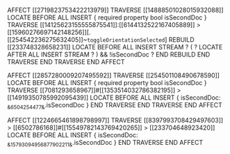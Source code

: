 AFFECT [[2719823753422213979]]
    TRAVERSE [[14888501028015932088]]
        LOCATE BEFORE ALL INSERT { required property bool isSecondDoc }
        TRAVERSE [[14125623155555875541]]:[[6144132522167405889]] > [[15960276697142148256]][.[[254542236275632405]]~`toggleOrientationSelected`]
            REBUILD [[233748328658231]]
                LOCATE BEFORE ALL
                INSERT STREAM ? ( ?
                LOCATE AFTER ALL
                INSERT STREAM ? ) && !isSecondDoc ?
            END REBUILD
        END TRAVERSE
    END TRAVERSE
END AFFECT

AFFECT [[2857280009207495592]]
    TRAVERSE [[254501108490678590]]
        LOCATE BEFORE ALL INSERT { required property bool isSecondDoc }
        TRAVERSE [[7081293658967]]#[[1353514032786382195]] > [[14919350785992095439]]
            LOCATE BEFORE ALL INSERT { isSecondDoc: ~&6504254477&~.isSecondDoc }
        END TRAVERSE
    END TRAVERSE
END AFFECT

AFFECT [[1224665461898798997]]
    TRAVERSE [[8397993708429497603]] > [[6502786168]]#[[15549782143769420265]] > [[233704648923420]]
        LOCATE BEFORE ALL INSERT { isSecondDoc: ~&15793094956877902211&~.isSecondDoc }
    END TRAVERSE
END AFFECT
